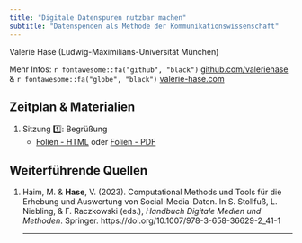 ```yaml
---
title: "Digitale Datenspuren nutzbar machen"
subtitle: "Datenspenden als Methode der Kommunikationswissenschaft"
---
```

Valerie Hase (Ludwig-Maximilians-Universität München)

Mehr Infos: `r fontawesome::fa("github", "black")` [github.com/valeriehase](https://github.com/valeriehase) & `r fontawesome::fa("globe", "black")` [valerie-hase.com](https://valerie-hase.com/)

## Zeitplan & Materialien

1)  Sitzung 1️⃣: Begrüßung 
    - [Folien - HTML](docs/01-begrüssung.html) oder [Folien - PDF](docs/01-begrüssung.pdf)

## Weiterführende Quellen
(1) Haim, M. & __Hase__, V. (2023). Computational Methods und Tools für die Erhebung und Auswertung von Social-Media-Daten. In S. Stollfuß, L. Niebling, & F. Raczkowski (eds.), _Handbuch Digitale Medien und Methoden_. Springer. https://doi.org/10.1007/978-3-658-36629-2_41-1
<hr>